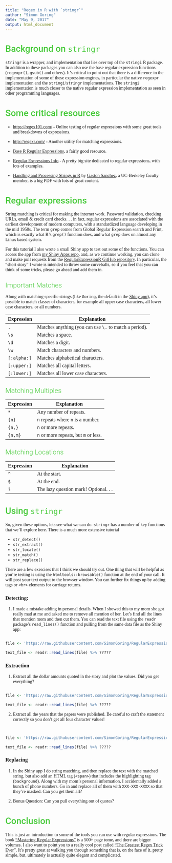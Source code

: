 ```yaml
---
title: "Regex in R with `stringr`"
author: "Simon Goring"
date: "May 9, 2017"
output: html_document
---
```


<style>
      @import url('https://fonts.googleapis.com/css?family=Roboto:400,700');
      @import url('https://fonts.googleapis.com/css?family=Droid+Serif');
      body {
        font-family: 'Droid Serif', serif;
      }
      h1 {
        font-family: 'Roboto';
        font-weight: 500;
        line-height: 1.1;
        color: #48ca3b;
      }
      h2 {
        font-family: 'Roboto';
        font-weight: 300;
        line-height: 1;
        color: #48ca3b;
      }
</style>

# Background on `stringr`

`stringr` is a wrapper, and implementation that lies over top of the `stringi` R package.  In addition to these packages you can also use the base regular expression functions (`regexpr()`, `gsub()` and others).  It's critical to point out that there is a difference in the implementation of some of these expression engines, in particular the native `regexpr` implementation and the `stringi`/`stringr` implementations.  The `stringi` implementation is much closer to the native regular expression implementation as seen in other programming languages.

# Some critical resources

* [https://regex101.com/]() - Online testing of regular expressions with some great tools and breakdowns of expressions.

* [http://regexr.com/]() - Another utility for matching expressions.

* [Base R Regular Expressions](https://stat.ethz.ch/R-manual/R-devel/library/base/html/regex.html), a fairly good resource.

* [Regular Expressions Info](http://www.regular-expressions.info/) - A pretty big site dedicated to regular expressions, with lots of examples.

* [Handling and Processing Strings in R](http://gastonsanchez.com/Handling_and_Processing_Strings_in_R.pdf) by [Gaston Sanchez](http://gastonsanchez.com/), a UC-Berkeley faculty member, is a big PDF with lots of great content.

# Regular expressions

String matching is critical for making the internet work.  Password validation, checking URLs, email & credit card checks. . . in fact, regular expressions are associated with the earliest development of modern computers, with a standardized language developing in the mid 1950s.  The term `grep` comes from Global Regular Expression search and Print, which is exactly what R's `grep()` function does, and what `grep` does on almost any Linux based system.

For this tutorial I also wrote a small Shiny app to test out some of the functions.  You can access the app from [my Shiny Apps repo](https://simongoring.shinyapps.io/RegularExpressionR/), and, as we continue working, you can clone and make pull requests from the [RegularExpressionR GitHub repository](https://github.com/SimonGoring/RegularExpressionR/).  In particular, the "short story" I wrote is intended to throw some curveballs, so if you feel that you can think of some tricks, please go ahead and add them in.

## Important Matches

Along with matching specific strings (like `Goring`, the default in the [Shiny app](https://simongoring.shinyapps.io/RegularExpressionR/)), it's possible to match classes of characters, for example all upper case characters, all lower case characters, or all numbers.

| Expression | Explanation |
| ---------- | ------------ |
| `.`  | Matches anything (you can use `\.` to match a period). |
| `\s` | Matches a space. |
| `\d` | Matches a digit. |
| `\w` | Match characters and numbers. |
| `[:alpha:]` | Matches alphabetical characters. |
| `[:upper:]` | Matches all capital letters. |
| `[:lower:]` | Matches all lower case characters. |

## Matching Multiples

| Expression | Explanation |
| ---------- | ------------ |
| `*` | Any number of repeats. |
| `{n}` | `n` repeats where `n` is a number. |
| `{n,}` | `n` or more repeats. |
| `{n,m}` | `n` or more repeats, but `m` or less. |

## Matching Locations

| Expression | Explanation |
| ---------- | ------------ |
| `^` | At the start. |
| `$` | At the end. |
| `?` | The lazy question mark! Optional. . . |

# Using `stringr`

So, given these options, lets see what we can do.  `stringr` has a number of key functions that we'll explore here.  There is a much more extensive tutorial 

* `str_detect()`
* `str_extract()`
* `str_locate()`
* `str_match()`
* `str_replace()`

There are a few exercises that I think we should try out.  One thing that will be helpful as you're testing is using the `htmltools::browsable()` function at the end of your call.  It will post your text output to the browser window.  You can further fix things up by adding tags or `<br>` elements for carriage returns.

### Detecting:

1.  I made a mistake adding in personal details.  When I showed this to my mom she got really mad at me and asked me to remove all mention of her.  Let's find all the lines that mention mom and then cut them.   You can read the text file using the `readr` package's `read_lines()` function and pulling from the same data file as the Shiny app:

```r

file <- 'https://raw.githubusercontent.com/SimonGoring/RegularExpressionR/master/data/raw_file.txt'

text_file <- readr::read_lines(file) %>% ?????


```

<!-- 
text_file <- readr::read_lines(file) %>% subset(!grepl("mom", .))
# grepl is "logical" as opposed to a numeric vector.
- OR -
text_file <- readr::read_lines(file) %>% subset(!stringr::str_detect(., "mom")) %>% stringr::str_view(".")
-->

### Extraction

1. Extract all the dollar amounts quoted in the story and plot the values.  Did you get everything?

```r

file <- 'https://raw.githubusercontent.com/SimonGoring/RegularExpressionR/master/data/raw_file.txt'

text_file <- readr::read_lines(file) %>% ?????

```

<!-- 
Answer:
readr::read_lines(file) %>% 
stringr::str_extract_all("\\$\\d*") %>% 
unlist %>% na.omit %>% 
stringr::str_extract("\\d(?,){1,}") %>% as.numeric %>% plot

# Could add gsub ",", "" to remove the commas.
-->

2. Extract all the years that the papers were published.  Be careful to craft the statement correctly so you don't get all four character values!

```r


file <- 'https://raw.githubusercontent.com/SimonGoring/RegularExpressionR/master/data/raw_file.txt'

text_file <- readr::read_lines(file) %>% ?????

```

### Replacing

1.  In the Shiny app I do string matching, and then replace the text with the matched string, but also add an HTML tag (`<span>`) that includes the highlighting tag (`background`).  Along with my mom's personal information, I accidentally added a bunch of phone numbers.  Go in and replace all of them with `XXX-XXX-XXXX` so that they're masked.  Can you get them all?

2.  Bonus Question: Can you pull everything out of quotes?

# Conclusion

This is just an introduction to some of the tools you can use with regular expressions.  The book ["Mastering Regular Expressions"](http://shop.oreilly.com/product/9780596528126.do) is a 500+ page tome, and there are bigger volumes.  I also want to point you to a really cool post called ["The Greatest Regex Trick Ever"](http://www.rexegg.com/regex-best-trick.html).  It's pretty great at walking you through something that is, on the face of it, pretty simple, but, ultimately is actually quite elegant and complicated.

